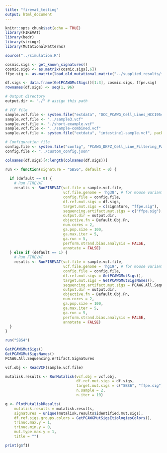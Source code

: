 ```yaml
---
title: "firevat_testing"
output: html_document
---
```


```r
knitr::opts_chunk$set(echo = TRUE)
library(FIREVAT)
library(bedr)
library(stringr)
library(MutationalPatterns)

source("../simulation.R")
```

```r
cosmic.sigs <- get_known_signatures()
cosmic.sig6 <- as.matrix(cosmic.sigs[,6])
ffpe.sig <- as.matrix(load_old_mutational_matrix("../supplied_results/ffpe.signature.txt")) # Doesn't work

df.sigs <- data.frame(GetPCAWGMutSigs()[1:3], cosmic.sigs, ffpe.sig)
rownames(df.sigs) <- seq(1, 96)
```

```r
# Output directory
output.dir <- "./" # assign this path

# VCF file
sample.vcf.file <- system.file("extdata", "DCC_PCAWG_Cell_Lines_HCC1954.vcf", package = "FIREVAT")
sample.vcf.file <- "../sample3.vcf"
sample.vcf.file <- "./short-example.vcf"
sample.vcf.file <- "../sample-combined.vcf"
sample.vcf.file <- system.file("extdata", "intestine1-sample.vcf", package = "MutationalPatterns")

# Configuration file
config.file <- system.file("config", "PCAWG_DKFZ_Cell_Line_Filtering_Params.json", package = "FIREVAT")
config.file <- "../custom_config.json"

colnames(df.sigs)[4:length(colnames(df.sigs))]
```

```r
run <- function(signature = "SBS6", default = 0) {
  
  if (default == 0) {
    # Run FIREVAT
    results <- RunFIREVAT(vcf.file = sample.vcf.file,
                          vcf.file.genome = 'hg38', # for mouse variants: 'mm10'
                          config.file = config.file,
                          df.ref.mut.sigs = df.sigs,
                          target.mut.sigs = c(signature, "ffpe.sig"),
                          sequencing.artifact.mut.sigs = c("ffpe.sig"),
                          output.dir = output.dir,
                          objective.fn = Default.Obj.Fn,
                          num.cores = 2,
                          ga.pop.size = 100,
                          ga.max.iter = 5,
                          ga.run = 5,
                          perform.strand.bias.analysis = FALSE,
                          annotate = FALSE)
  } else if (default == 1) {
    # Run FIREVAT
    results <- RunFIREVAT(vcf.file = sample.vcf.file,
                          vcf.file.genome = 'hg19', # for mouse variants: 'mm10'
                          config.file = config.file,
                          df.ref.mut.sigs = GetPCAWGMutSigs(),
                          target.mut.sigs = GetPCAWGMutSigsNames(),
                          sequencing.artifact.mut.sigs = PCAWG.All.Sequencing.Artifact.Signatures,
                          output.dir = output.dir,
                          objective.fn = Default.Obj.Fn,
                          num.cores = 2,
                          ga.pop.size = 100,
                          ga.max.iter = 5,
                          ga.run = 5,
                          perform.strand.bias.analysis = FALSE,
                          annotate = FALSE)
  }
}
```

```r
run("SBS4")
```


```r
GetPCAWGMutSigs()
GetPCAWGMutSigsNames()
PCAWG.All.Sequencing.Artifact.Signatures
```

```r
vcf.obj <- ReadVCF(sample.vcf.file)

mutalisk.results <- RunMutalisk(vcf.obj = vcf.obj,
                                df.ref.mut.sigs = df.sigs,
                                target.mut.sigs = c("SBS6", "ffpe.sig"),
                                n.sample = 2,
                                n.iter = 10)

g <- PlotMutaliskResults(
    mutalisk.results = mutalisk.results,
    signatures = unique(mutalisk.results$identified.mut.sigs),
    df.ref.sigs.groups.colors = GetPCAWGMutSigsEtiologiesColors(),
    trinuc.max.y = 1,
    trinuc.min.y = 0,
    mut.type.max.y = 1,
    title = "")

print(g$f1)

```














